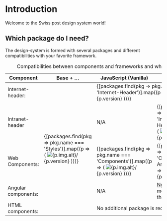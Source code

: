
<Meta of={IntroductionStories} />

# Introduction

Welcome to the Swiss post design system world!

## Which package do I need?

The design-system is formed with several packages and different compatibilities with your favorite framework.

<div className="table-responsive" style={{'--post-docs-tile-size': '100px', '--post-docs-tile-rg-size': '100px'}}>
  <table className="table table-bordered">
    <caption className="visually-hidden">Compatibilities between components and frameworks and which package is needed</caption>
    <colgroup>
      <col style={{width: '25%'}}/>
      <col style={{width: '15%'}}/>
      <col style={{width: '20%'}}/>
      <col style={{width: '20%'}}/>
      <col style={{width: '20%'}} />
    </colgroup>
    <thead>
      <tr>
        <th scope="col">Component</th>
        <th scope="col">Base + …</th>
        <th scope="col">JavaScript (Vanilla)</th>
        <th scope="col">Angular</th>
        <th scope="col">React</th>
      </tr>
    </thead>
    <tbody>
      <tr>
        <td scope="row">
          Internet-header:
          <list-component packageType={PackageType.InternetHeader}></list-component>
        </td>
        <td rowSpan="5">
          {[packages.find(pkg => pkg.name === 'Styles')].map((p => (
            <ti-le title={p.name} href={p.link.docs.href} ariaLabel={p.link.docs.ariaLabel} key={p.name}>
              <img src={p.img.src} alt={p.img.alt}/>
              <span>{p.version}</span>
            </ti-le>
          )))}
        </td>
        <td colSpan="2">
          <div style={{ display:'flex', justifyContent: 'center' }}>
          {[packages.find(pkg => pkg.name === 'Internet-Header')].map((p => (
            <ti-le title={p.name} href={p.link.docs.href} ariaLabel={p.link.docs.ariaLabel} key={p.name}>
              <img src={p.img.src} alt={p.img.alt}/>
              <span>{p.version}</span>
            </ti-le>
          )))}
          </div>
        </td>
        <td>TBD</td>
      </tr>
      <tr>
        <td scope="row">Intranet-header</td>
        <td>N/A</td>
        <td>
          {[packages.find(pkg => pkg.name === 'Intranet-Header')].map((p => (
            <ti-le title={p.name} href={p.link.docs.href} ariaLabel={p.link.docs.ariaLabel} key={p.name}>
              <img src={p.img.src} alt={p.img.alt}/>
              <span>{p.version}</span>
            </ti-le>
            )))}
        </td>
        <td >N/A</td>
      </tr>
      <tr>
        <td scope="row">
          Web Components:
          <list-component packageType={PackageType.Wc}></list-component>
        </td>
        <td>
          {[packages.find(pkg => pkg.name === 'Components')].map((p => (
            <ti-le title={p.name} href={p.link.docs.href} ariaLabel={p.link.docs.ariaLabel} key={p.name}>
              <img src={p.img.src} alt={p.img.alt}/>
              <span>{p.version}</span>
            </ti-le>
          )))}
        </td>
        <td>
          {[packages.find(pkg => pkg.name === 'Components for Angular')].map((p => (
            <ti-le title={p.name} href={p.link.docs.href} ariaLabel={p.link.docs.ariaLabel} key={p.name}>
              <img src={p.img.src} alt={p.img.alt}/>
              <span>{p.version}</span>
            </ti-le>
          )))}
        </td>
        <td>TBD</td>
      </tr>
      <tr>
        <td scope="row">
          Angular components:
          <list-component packageType={PackageType.Angular}></list-component>
        </td>
        <td>N/A</td>
        <td>
          <a href="https://ng-bootstrap.github.io">Ng-Bootstrap</a> module specific to the component
        </td>
        <td >N/A</td>
      </tr>
      <tr>
        <td scope="row">
          HTML components:
          <list-component packageType={PackageType.Html}></list-component>
        </td>
        <td colSpan="3" >
          No additional package is required
        </td>
      </tr>
    </tbody>
  </table>
</div>
